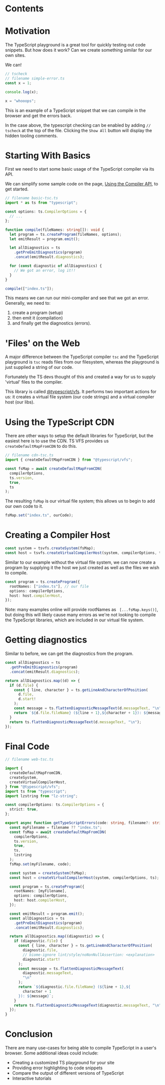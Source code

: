# Contents

# Motivation

The TypeScript playground is a great tool for quickly testing out code snippets. But how does it work? Can we create something similar for our own sites.

We can!

```ts
// tscheck
// filename simple-error.ts
const x = 1;

console.log(x);

x = "whooops";
```

This is an example of a TypeScript snippet that we can compile in the browser and get the errors back.

In the case above, the typescript checking can be enabled by adding `// tscheck` at the top of the file. Clicking the `Show All` button will display the hidden tooling comments.

# Starting With Basics

First we need to start some basic usage of the TypeScript compiler via its API.

We can simplify some sample code on the page, [Using the Compiler API](https://github.com/microsoft/TypeScript/wiki/Using-the-Compiler-API), to get started.

```ts
// filename basic-tsc.ts
import * as ts from "typescript";

const options: ts.CompilerOptions = {
  // ...
};

function compile(fileNames: string[]): void {
  let program = ts.createProgram(fileNames, options);
  let emitResult = program.emit();

  let allDiagnostics = ts
    .getPreEmitDiagnostics(program)
    .concat(emitResult.diagnostics);

  for (const diagnostic of allDiagnostics) {
    // We got an error, log it!!
  }
}

compile(["index.ts"]);
```

This means we can run our mini-compiler and see that we got an error. Generally, we need to:

1. create a program (setup)
2. then emit it (compilation)
3. and finally get the diagnostics (errors).

# 'Files' on the Web

A major difference between the TypeScript compiler `tsc` and the TypeScript playground is `tsc` reads files from our filesystem, whereas the playground is just supplied a string of our code.

Fortunately the TS devs thought of this and created a way for us to supply 'virtual' files to the compiler.

This library is called [@typescript/vfs](https://www.typescriptlang.org/dev/typescript-vfs/). It performs two important actions for us: it creates a virtual file system (our code strings) and a virtual compiler host (our libs).

# Using the TypeScript CDN

There are other ways to setup the default libraries for TypeScript, but the easiest here is to use the CDN. TS VFS provides us `createDefaultMapFromCDN` to do this.

```ts
// filename cdn-tsc.ts
import { createDefaultMapFromCDN } from "@typescript/vfs";

const fsMap = await createDefaultMapFromCDN(
  compilerOptions,
  ts.version,
  true,
  ts
);
```

The resulting `fsMap` is our virtual file system; this allows us to begin to add our own code to it.

```ts
fsMap.set("index.ts", ourCode);
```

# Creating a Compiler Host

```ts
const system = tsvfs.createSystem(fsMap);
const host = tsvfs.createVirtualCompilerHost(system, compilerOptions, ts);
```

Similar to our example without the virtual file system, we can now create a program by supplying it the host we just created as well as the files we wish to compile.

```ts
const program = ts.createProgram({
  rootNames: ["index.ts"], // our file
  options: compilerOptions,
  host: host.compilerHost,
});
```

Note: many examples online will provide rootNames as ` [...fsMap.keys()]`, but doing this will likely cause many errors as we're not looking to compile the TypeScript libraries, which are included in our virtual file system.

# Getting diagnostics

Similar to before, we can get the diagnostics from the program.

```ts
const allDiagnostics = ts
  .getPreEmitDiagnostics(program)
  .concat(emitResult.diagnostics);

return allDiagnostics.map((d) => {
  if (d.file) {
    const { line, character } = ts.getLineAndCharacterOfPosition(
      d.file,
      d.start!
    );
    const message = ts.flattenDiagnosticMessageText(d.messageText, "\n");
    return `${d.file.fileName} (${line + 1},${character + 1}): ${message}`;
  }
  return ts.flattenDiagnosticMessageText(d.messageText, "\n");
});
```

# Final Code

```ts
// filename web-tsc.ts

import {
  createDefaultMapFromCDN,
  createSystem,
  createVirtualCompilerHost,
} from "@typescript/vfs";
import ts from "typescript";
import lzstring from "lz-string";

const compilerOptions: ts.CompilerOptions = {
  strict: true,
};

export async function getTypeScriptErrors(code: string, filename?: string) {
  const myFilename = filename ?? "index.ts";
  const fsMap = await createDefaultMapFromCDN(
    compilerOptions,
    ts.version,
    true,
    ts,
    lzstring
  );
  fsMap.set(myFilename, code);

  const system = createSystem(fsMap);
  const host = createVirtualCompilerHost(system, compilerOptions, ts);

  const program = ts.createProgram({
    rootNames: [myFilename],
    options: compilerOptions,
    host: host.compilerHost,
  });

  const emitResult = program.emit();
  const allDiagnostics = ts
    .getPreEmitDiagnostics(program)
    .concat(emitResult.diagnostics);

  return allDiagnostics.map((diagnostic) => {
    if (diagnostic.file) {
      const { line, character } = ts.getLineAndCharacterOfPosition(
        diagnostic.file,
        // biome-ignore lint/style/noNonNullAssertion: <explanation>
        diagnostic.start!
      );
      const message = ts.flattenDiagnosticMessageText(
        diagnostic.messageText,
        "\n"
      );
      return `${diagnostic.file.fileName} (${line + 1},${
        character + 1
      }): ${message}`;
    }
    return ts.flattenDiagnosticMessageText(diagnostic.messageText, "\n");
  });
}
```

# Conclusion

There are many use-cases for being able to compile TypeScript in a user's browser. Some additional ideas could include:

- Creating a customized TS playground for your site
- Providing error highlighting to code snippets
- Compare the output of different versions of TypeScript
- Interactive tutorials
